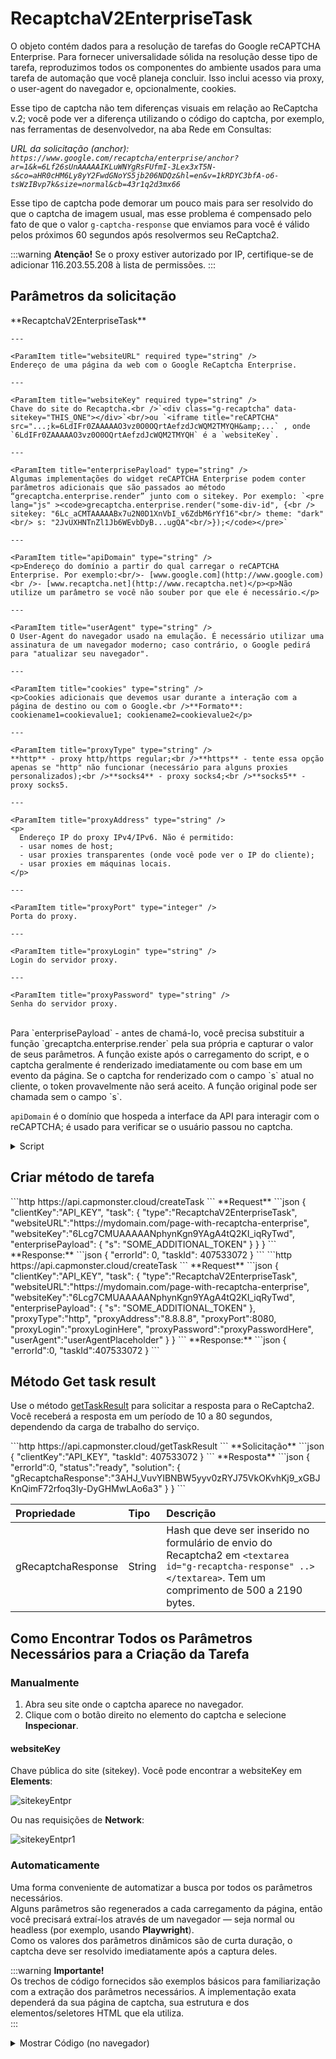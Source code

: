 ﻿---
sidebar_position: 2
sidebar_label: ReCaptchaV2EnterpriseTask
---



# RecaptchaV2EnterpriseTask

<PriceBlockWrap>
  <PriceBlock captchaId="rc2e"/>
  <PriceBlock captchaId="rc2e-spotify-yahoo"/>
</PriceBlockWrap>

O objeto contém dados para a resolução de tarefas do Google reCAPTCHA Enterprise. Para fornecer universalidade sólida na resolução desse tipo de tarefa, reproduzimos todos os componentes do ambiente usados para uma tarefa de automação que você planeja concluir. Isso inclui acesso via proxy, o user-agent do navegador e, opcionalmente, cookies.

Esse tipo de captcha não tem diferenças visuais em relação ao ReCaptcha v.2; você pode ver a diferença utilizando o código do captcha, por exemplo, nas ferramentas de desenvolvedor, na aba Rede em Consultas:

*URL da solicitação (anchor): `https://www.google.com/recaptcha/enterprise/anchor?ar=1&k=6Lf26sUnAAAAAIKLuWNYgRsFUfmI-3Lex3xT5N-s&co=aHR0cHM6Ly8yY2FwdGNoYS5jb206NDQz&hl=en&v=1kRDYC3bfA-o6-tsWzIBvp7k&size=normal&cb=43r1q2d3mx66`*

Esse tipo de captcha pode demorar um pouco mais para ser resolvido do que o captcha de imagem usual, mas esse problema é compensado pelo fato de que o valor `g-captcha-response` que enviamos para você é válido pelos próximos 60 segundos após resolvermos seu ReCaptcha2.

<BlogLink url="https://capmonster.cloud/pt-BR/blog/re-1/recaptcha-enterprise-how-to-solve-complete-guide"/>

:::warning **Atenção!**
Se o proxy estiver autorizado por IP, certifique-se de adicionar 116.203.55.208 à lista de permissões.
:::


## Parâmetros da solicitação

  <TabItem value="proxy" label="RecaptchaV2EnterpriseTask (usando proxy)" className="bordered-panel">
    <ParamItem title="type" required type="string" />
    **RecaptchaV2EnterpriseTask**

    ---

    <ParamItem title="websiteURL" required type="string" />
    Endereço de uma página da web com o Google ReCaptcha Enterprise.

    ---

    <ParamItem title="websiteKey" required type="string" />
    Chave do site do Recaptcha.<br />`<div class="g-recaptcha" data-sitekey="THIS_ONE"></div>`<br/>ou `<iframe title="reCAPTCHA" src="...;k=6LdIFr0ZAAAAAO3vz0O0OQrtAefzdJcWQM2TMYQH&amp;...` , onde `6LdIFr0ZAAAAAO3vz0O0OQrtAefzdJcWQM2TMYQH` é a `websiteKey`.

    ---

    <ParamItem title="enterprisePayload" type="string" />
    Algumas implementações do widget reCAPTCHA Enterprise podem conter parâmetros adicionais que são passados ao método “grecaptcha.enterprise.render” junto com o sitekey. Por exemplo: `<pre lang="js" ><code>grecaptcha.enterprise.render("some-div-id", {<br /> sitekey: "6Lc_aCMTAAAAABx7u2N0D1XnVbI_v6ZdbM6rYf16"<br/> theme: "dark"<br/> s: "2JvUXHNTnZl1Jb6WEvbDyB...ugQA"<br/>});</code></pre>`

    ---

    <ParamItem title="apiDomain" type="string" />
    <p>Endereço do domínio a partir do qual carregar o reCAPTCHA Enterprise. Por exemplo:<br/>- [www.google.com](http://www.google.com)<br />- [www.recaptcha.net](http://www.recaptcha.net)</p><p>Não utilize um parâmetro se você não souber por que ele é necessário.</p>

    ---

    <ParamItem title="userAgent" type="string" />
    O User-Agent do navegador usado na emulação. É necessário utilizar uma assinatura de um navegador moderno; caso contrário, o Google pedirá para "atualizar seu navegador".

    ---

    <ParamItem title="cookies" type="string" />
    <p>Cookies adicionais que devemos usar durante a interação com a página de destino ou com o Google.<br />**Formato**: cookiename1=cookievalue1; cookiename2=cookievalue2</p>

    ---

    <ParamItem title="proxyType" type="string" />
    **http** - proxy http/https regular;<br />**https** - tente essa opção apenas se "http" não funcionar (necessário para alguns proxies personalizados);<br />**socks4** - proxy socks4;<br />**socks5** - proxy socks5.

    ---

    <ParamItem title="proxyAddress" type="string" />
    <p>
	  Endereço IP do proxy IPv4/IPv6. Não é permitido:
      - usar nomes de host;
      - usar proxies transparentes (onde você pode ver o IP do cliente);
      - usar proxies em máquinas locais.
    </p>

    ---

    <ParamItem title="proxyPort" type="integer" />
    Porta do proxy.

    ---

    <ParamItem title="proxyLogin" type="string" />
    Login do servidor proxy.

    ---

    <ParamItem title="proxyPassword" type="string" />
    Senha do servidor proxy.

  </TabItem>

<br />
Para `enterprisePayload` - antes de chamá-lo, você precisa substituir a função `grecaptcha.enterprise.render` pela sua própria e capturar o valor de seus parâmetros. A função existe após o carregamento do script, e o captcha geralmente é renderizado imediatamente ou com base em um evento da página. Se o captcha for renderizado com o campo `s` atual no cliente, o token provavelmente não será aceito. 
A função original pode ser chamada sem o campo `s`.

`apiDomain` é o domínio que hospeda a interface da API para interagir com o reCAPTCHA; é usado para verificar se o usuário passou no captcha.

<details>
    <summary>Script</summary>

```js
var __test_grc = undefined;

var __test_enterprise = undefined;

var __test_render = undefined;

var __test_render_widget = undefined;

var __test_render_args = undefined; // aqui estará o objeto com o qual o render é chamado.

var __test_handler = {
  get: function(target, name, receiver) {
    if (name == 'enterprise') {
      return __test_enterprise ? __test_enterprise : (__test_enterprise = new Proxy(target[name], __test_handler));
    } else if (name == 'render') {
      __test_render = target[name];
      return (function(a, b) {
        __test_render_args = b;
        __test_render_widget = a;
        return __test_render(a, {sitekey: b.sitekey}); });
    } else {
      return target[name];
    }
  }
};

Object.defineProperty(window, 'grecaptcha', {
  enumerable: true,
  configurable: false,
  get: function() {
    return __test_grc;
  },
  set: function(value) {
    __test_grc = new Proxy(value, __test_handler);
  }
});
```
  </details>

## Criar método de tarefa

<Tabs className="full-width-tabs filled-tabs request-tabs" groupId="captcha-type">
<TabItem value="proxyless" label="RecaptchaV2EnterpriseTask (without proxy)" default className="method-panel">
    <MethodItem>
      ```http
      https://api.capmonster.cloud/createTask
      ```
    </MethodItem>
<MethodDescription>
**Request**
```json
{
  "clientKey":"API_KEY",
  "task": {
    "type":"RecaptchaV2EnterpriseTask",
    "websiteURL":"https://mydomain.com/page-with-recaptcha-enterprise",
    "websiteKey":"6Lcg7CMUAAAAANphynKgn9YAgA4tQ2KI_iqRyTwd",
    "enterprisePayload": {
      "s": "SOME_ADDITIONAL_TOKEN"
    }
  }
}
```
**Response:**
```json
{
  "errorId": 0,
  "taskId": 407533072
}
```

</MethodDescription>
  </TabItem>
  <TabItem value="proxy" label="RecaptchaV2EnterpriseTask (using proxy)" className="method-panel">
<MethodItem>
  ```http
  https://api.capmonster.cloud/createTask
  ```
</MethodItem>
<MethodDescription>
**Request**
```json
{
  "clientKey":"API_KEY",
  "task": {
    "type":"RecaptchaV2EnterpriseTask",
    "websiteURL":"https://mydomain.com/page-with-recaptcha-enterprise",
    "websiteKey":"6Lcg7CMUAAAAANphynKgn9YAgA4tQ2KI_iqRyTwd",
    "enterprisePayload": {
      "s": "SOME_ADDITIONAL_TOKEN"
    },
    "proxyType":"http",
    "proxyAddress":"8.8.8.8",
    "proxyPort":8080,
    "proxyLogin":"proxyLoginHere",
    "proxyPassword":"proxyPasswordHere",
    "userAgent":"userAgentPlaceholder"
  }
}
```
**Response:**
```json
{
  "errorId":0,
  "taskId":407533072
}
```
</MethodDescription>
  </TabItem>
  
</Tabs>


## Método Get task result
Use o método [getTaskResult](../api/methods/get-task-result.md) para solicitar a resposta para o ReCaptcha2. Você receberá a resposta em um período de 10 a 80 segundos, dependendo da carga de trabalho do serviço.

<TabItem value="proxyless" label="RecaptchaV2EnterpriseTask (sem proxy)" default className="method-panel-full">
    <MethodItem>
```http
https://api.capmonster.cloud/getTaskResult
```
    </MethodItem>
    <MethodDescription>
**Solicitação**
```json
{
  "clientKey":"API_KEY",
  "taskId": 407533072
}
```
**Resposta**
```json
{
  "errorId":0,
  "status":"ready",
  "solution": {
    "gRecaptchaResponse":"3AHJ_VuvYIBNBW5yyv0zRYJ75VkOKvhKj9_xGBJKnQimF72rfoq3Iy-DyGHMwLAo6a3"
  }
}
```
    </MethodDescription>
  </TabItem>

<br />

|**Propriedade**|**Tipo**|**Descrição**|
| :- | :- | :- |
|gRecaptchaResponse|String|Hash que deve ser inserido no formulário de envio do Recaptcha2 em `<textarea id="g-recaptcha-response" ..></textarea>`. Tem um comprimento de 500 a 2190 bytes.|

## Como Encontrar Todos os Parâmetros Necessários para a Criação da Tarefa

### Manualmente

1. Abra seu site onde o captcha aparece no navegador.
2. Clique com o botão direito no elemento do captcha e selecione **Inspecionar**.

#### websiteKey

Chave pública do site (sitekey). Você pode encontrar a websiteKey em **Elements**:

![sitekeyEntpr](images\recaptcha-enterprise\sitekey-elements-entpr.png)

Ou nas requisições de **Network**:

![sitekeyEntpr1](images\recaptcha-enterprise\sitekey-network-entpr.png)

### Automaticamente

Uma forma conveniente de automatizar a busca por todos os parâmetros necessários.  
Alguns parâmetros são regenerados a cada carregamento da página, então você precisará extraí-los através de um navegador — seja normal ou headless (por exemplo, usando **Playwright**).  
Como os valores dos parâmetros dinâmicos são de curta duração, o captcha deve ser resolvido imediatamente após a captura deles.

:::warning **Importante!**  
Os trechos de código fornecidos são exemplos básicos para familiarização com a extração dos parâmetros necessários. A implementação exata dependerá da sua página de captcha, sua estrutura e dos elementos/seletores HTML que ela utiliza.  
:::

<Tabs className="full-width-tabs filled-tabs request-tabs">
  <TabItem value="js" label="JavaScript" default className="method-panel">
    <details>
      <summary>Mostrar Código (no navegador)</summary>

      ```js
      (() => {
        const payload = {};
        let sitekey = null;

        document.querySelectorAll('.g-recaptcha').forEach(div => {
          if (div.dataset.sitekey) sitekey = div.dataset.sitekey;

          for (const [key, value] of Object.entries(div.dataset)) {
            if (key !== 'sitekey') {
              payload[key] = value;
            }
          }
        });

        const scriptTags = Array.from(document.querySelectorAll("script:not([src])"));
        const regex = /grecaptcha\.enterprise\.render\([^,]+,\s*\{(.*?)\}/s;

        scriptTags.forEach(tag => {
          const match = regex.exec(tag.textContent);
          if (match) {
            const obj = match[1];
            const paramRegex = /(\w+)\s*:\s*['"]([^'"]+)['"]/g;
            let p;
            while ((p = paramRegex.exec(obj)) !== null) {
              const key = p[1];
              const val = p[2];
              if (key === "sitekey") sitekey = val;
              else payload[key] = val;
            }
          }
        });

        console.log("sitekey:", sitekey);
        console.log("enterprisePayload:", payload);
      })();
      ```
    </details>

    <details>
      <summary>Mostrar Código (Node.js)</summary>

      ```js
      import { chromium } from 'playwright';

      (async () => {
        const browser = await chromium.launch({ headless: false });
        const context = await browser.newContext();
        const page = await context.newPage();

        let sitekey = null;
        const enterprisePayload = {};

        const targetUrl = 'https://example.com';
        await page.goto(targetUrl, { timeout: 60000 });
        await page.waitForTimeout(3000);

        const recaptchaDivs = await page.$$('.g-recaptcha');
        for (const div of recaptchaDivs) {
          const attrs = ['data-sitekey', 'data-s', 'data-cdata', 'data-type', 'data-context'];
          for (const attr of attrs) {
            const val = await div.getAttribute(attr);
            if (val) {
              const key = attr.replace('data-', '');
              if (key === 'sitekey') {
                sitekey = val;
              } else {
                enterprisePayload[key] = val;
              }
            }
          }
        }

        const inlineScripts = await page.$$eval("script:not([src])", (scripts) =>
          scripts.map((s) => s.textContent)
        );

        const pattern = /grecaptcha\.enterprise\.render\([^,]+,\s*\{(.*?)\}/s;

        for (const script of inlineScripts) {
          const match = script.match(pattern);
          if (match) {
            const obj = match[1];
            const keyValuePattern = /(\w+)\s*:\s*['"]([^'"]+)['"]/g;
            let keyValueMatch;
            while ((keyValueMatch = keyValuePattern.exec(obj)) !== null) {
              const key = keyValueMatch[1];
              const val = keyValueMatch[2];
              if (key === 'sitekey') {
                sitekey = val;
              } else {
                enterprisePayload[key] = val;
              }
            }
            break;
          }
        }

        console.log(`sitekey: ${sitekey}`);
        console.log("enterprisePayload:");
        for (const [key, value] of Object.entries(enterprisePayload)) {
          console.log(`  ${key}: ${value}`);
        }

        await browser.close();
      })();
      ```
    </details>
  </TabItem>

  <TabItem value="python" label="Python" className="method-panel">
    <details>
      <summary>Mostrar Código</summary>

      ```python
      import asyncio
      import re
      from playwright.async_api import async_playwright

      async def extract_recaptcha_v2_enterprise(url):
          async with async_playwright() as p:
              browser = await p.chromium.launch(headless=False)
              context = await browser.new_context()
              page = await context.new_page()

              sitekey = None
              enterprise_payload = {}

              await page.goto(url, timeout=60000)
              await page.wait_for_timeout(3000)

              recaptcha_divs = await page.query_selector_all(".g-recaptcha")
              for div in recaptcha_divs:
                  attrs = ["data-sitekey", "data-s", "data-cdata", "data-type", "data-context"]
                  for attr in attrs:
                      val = await div.get_attribute(attr)
                      if val:
                          key = attr.replace("data-", "")
                          if key == "sitekey":
                              sitekey = val
                          else:
                              enterprise_payload[key] = val

              inline_scripts = await page.locator("script:not([src])").all_text_contents()
              pattern = re.compile(r"grecaptcha\.enterprise\.render\([^,]+,\s*\{(.*?)\}", re.DOTALL)

              for script in inline_scripts:
                  match = pattern.search(script)
                  if match:
                      obj = match.group(1)
                      for pair in re.finditer(r"(\w+)\s*:\s*['\"]([^'\"]+)['\"]", obj):
                          key = pair.group(1)
                          val = pair.group(2)
                          if key == "sitekey":
                              sitekey = val
                          else:
                              enterprise_payload[key] = val
                      break

              await browser.close()

              print(f"sitekey: {sitekey}")
              print("enterprisePayload:")
              for k, v in enterprise_payload.items():
                  print(f"  {k}: {v}")

      asyncio.run(extract_recaptcha_v2_enterprise("https://example.com"))
      ```
    </details>
  </TabItem>

  <TabItem value="csharp" label="C#" className="method-panel">
    <details>
      <summary>Mostrar Código</summary>

      ```csharp
      using System;
      using System.Text.RegularExpressions;
      using System.Threading.Tasks;
      using Microsoft.Playwright;
      using System.Collections.Generic;

      class Program
      {
          public static async Task Main(string[] args)
          {
              await ExtractRecaptchaV2Enterprise("https://example.com");
          }

          public static async Task ExtractRecaptchaV2Enterprise(string url)
          {
              using var playwright = await Playwright.CreateAsync();
              var browser = await playwright.Chromium.LaunchAsync(new BrowserTypeLaunchOptions { Headless = false });
              var context = await browser.NewContextAsync();
              var page = await context.NewPageAsync();

              string sitekey = null;
              var enterprisePayload = new Dictionary<string, string>();

              await page.GotoAsync(url, new PageGotoOptions { Timeout = 60000 });
              await page.WaitForTimeoutAsync(3000);

              var recaptchaDivs = await page.QuerySelectorAllAsync(".g-recaptcha");

              foreach (var div in recaptchaDivs)
              {
                  var sitekeyAttr = await div.GetAttributeAsync("data-sitekey");
                  if (!string.IsNullOrEmpty(sitekeyAttr))
                      sitekey = sitekeyAttr;

                  var attributes = new[] { "data-s", "data-cdata", "data-type", "data-context" };
                  foreach (var attr in attributes)
                  {
                      var value = await div.GetAttributeAsync(attr);
                      if (!string.IsNullOrEmpty(value))
                      {
                          enterprisePayload[attr.Replace("data-", "")] = value;
                      }
                  }
              }

              var scripts = await page.Locator("script:not([src])").AllTextContentsAsync();
              var pattern = new Regex(@"grecaptcha\.enterprise\.render\([^,]+,\s*\{(.*?)\}", 
              RegexOptions.Singleline);

              foreach (var script in scripts)
              {
                  var match = pattern.Match(script);
                  if (match.Success)
                  {
                      var obj = match.Groups[1].Value;

                      var keyMatches = Regex.Matches(obj, @"(\w+)\s*:\s*['""]([^'""]+)['""]");
                      foreach (Match m in keyMatches)
                      {
                          var key = m.Groups[1].Value.Trim();
                          var val = m.Groups[2].Value.Trim();

                          if (key == "sitekey")
                              sitekey = val;
                          else
                              enterprisePayload[key] = val;
                      }
                      break;
                  }
              }

              Console.WriteLine($"Sitekey: {sitekey}");
              Console.WriteLine("Enterprise Payload:");
              foreach (var kv in enterprisePayload)
              {
                  Console.WriteLine($"  {kv.Key}: {kv.Value}");
              }

              await browser.CloseAsync();
          }
      }
      ```
    </details>
  </TabItem>
</Tabs>

## Usar biblioteca SDK

<Tabs className="full-width-tabs filled-tabs request-tabs" groupId="captcha-type">

  <TabItem value="js" label="JavaScript" default className="method-panel">
    ```js
    // https://github.com/ZennoLab/capmonstercloud-client-js

    import { CapMonsterCloudClientFactory, ClientOptions, RecaptchaV2EnterpriseRequest } from '@zennolab_com/capmonstercloud-client';

    document.addEventListener('DOMContentLoaded', async () => {
      const cmcClient = CapMonsterCloudClientFactory.Create(new ClientOptions({ clientKey: '<sua chave API do capmonster.cloud>' }));
      console.log(await cmcClient.getBalance());

      // Opção 1: Sem proxy

      const recaptchaV2EnterpriseRequest = new RecaptchaV2EnterpriseRequest({
        websiteURL: 'https://mydomain.com/page-with-recaptcha-enterprise', // URL da página com o captcha
        websiteKey: '6Lcg7CMUAAAAANphynKgn9YAgA4tQ2KI_iqRyTwd', // Substitua pelo valor correto
        enterprisePayload: {
          s: 'SOME_ADDITIONAL_TOKEN',
        },
      });

      // Opção 2: Com proxy (se necessário). Descomente o bloco abaixo e preencha os detalhes do proxy

      // const recaptchaV2EnterpriseRequest = new RecaptchaV2EnterpriseRequest({
      //   websiteURL: 'https://mydomain.com/page-with-recaptcha-enterprise',
      //   websiteKey: '6Lcg7CMUAAAAANphynKgn9YAgA4tQ2KI_iqRyTwd',
      //   enterprisePayload: {
      //     s: 'SOME_ADDITIONAL_TOKEN',
      //   },
      //   proxyType: 'http',
      //   proxyAddress: '8.8.8.8',
      //   proxyPort: 8080,
      //   proxyLogin: 'proxyLoginAqui',
      //   proxyPassword: 'proxyPasswordAqui',
      //   userAgent: 'userAgentPlaceholder',
      // });

      console.log(await cmcClient.Solve(recaptchaV2EnterpriseRequest));
    });
    ```
    <BlogLink url="https://capmonster.cloud/pt-BR/blog/re-1/javascript-recaptcha-v2"/>
  </TabItem>

  <TabItem value="python" label="Python" className="method-panel">
    ```python
    # https://github.com/ZennoLab/capmonstercloud-client-python

    import asyncio
    from capmonstercloudclient import CapMonsterClient, ClientOptions
    from capmonstercloudclient.requests import RecaptchaV2EnterpriseRequest

    client_options = ClientOptions(api_key="sua_chave_api")  # Sua chave API do CapMonster Cloud
    cap_monster_client = CapMonsterClient(options=client_options)

    # Opção 1: Sem proxy
    recaptcha2request = RecaptchaV2EnterpriseRequest(
        websiteUrl="https://example.com",  # URL da página com o captcha
        websiteKey="6Lf26sUnAAAAAIKLuWNYgRsFUfmI-3Lex3xT5N-s",  # Substitua pelo valor correto
        enterprisePayload={
            "s": "SOME_ADDITIONAL_TOKEN"
        }
    )

    # Opção 2: Com proxy (se necessário)
    # Descomente o bloco abaixo e preencha os detalhes do proxy

    # recaptcha2request = RecaptchaV2EnterpriseRequest(
    #     websiteUrl="https://example.com",
    #     websiteKey="6Lf26sUnAAAAAIKLuWNYgRsFUfmI-3Lex3xT5N-s",
    #     enterprisePayload={
    #         "s": "SOME_ADDITIONAL_TOKEN"
    #     },
    #     proxy_type="http",
    #     proxy_address="8.8.8.8",   
    #     proxy_port=8080,           
    #     proxy_login="proxyLoginAqui",
    #     proxy_password="proxyPasswordAqui"
    # )

    async def solve_captcha():
        return await cap_monster_client.solve_captcha(recaptcha2request)

    responses = asyncio.run(solve_captcha())
    print(responses)
    ```
    <BlogLink url="https://capmonster.cloud/pt-BR/blog/re-1/python-recaptcha-v2"/>
  </TabItem>

  <TabItem value="csharp" label="C#" className="method-panel">
    ```csharp
    // https://github.com/ZennoLab/capmonstercloud-client-dotnet

    using System;
    using System.Threading.Tasks;
    using Zennolab.CapMonsterCloud;
    using Zennolab.CapMonsterCloud.Requests;

    class Program
    {
        static async Task Main(string[] args)
        {
            var clientOptions = new ClientOptions
            {
                ClientKey = "sua_chave_api" // Sua chave API do CapMonster Cloud
            };

            var cmCloudClient = CapMonsterCloudClientFactory.Create(clientOptions);

            // Opção 1: Sem proxy
            var recaptchaV2EnterpriseRequest = new RecaptchaV2EnterpriseRequest
            {
                WebsiteUrl = "https://example.com", // URL da página com o captcha
                WebsiteKey = "6Lf26sUnAAAAAIKLuWNYgRsFUfmI-3Lex3xT5N-s", // Substitua pelo valor correto
                EnterprisePayload = "{\"s\":\"SOME_ADDITIONAL_TOKEN\"}"
            };

            // Opção 2: Com proxy (se necessário)
            // Descomente o bloco abaixo e preencha os detalhes do proxy
            /*
            var recaptchaV2EnterpriseRequest = new RecaptchaV2EnterpriseRequest
            {
                WebsiteUrl = "https://example.com",
                WebsiteKey = "6Lf26sUnAAAAAIKLuWNYgRsFUfmI-3Lex3xT5N-s",
                EnterprisePayload = "{\"s\":\"SOME_ADDITIONAL_TOKEN\"}",

                Proxy = new ProxyContainer(
                    "8.8.8.8",           
                    8080,                
                    ProxyType.Http,      
                    "proxyLoginAqui",    
                    "proxyPasswordAqui"  
                )
            };
            */

            var recaptchaV2EnterpriseResult = await cmCloudClient.SolveAsync(recaptchaV2EnterpriseRequest);

            Console.WriteLine("Solução do captcha: " + recaptchaV2EnterpriseResult.Solution.Value);
        }
    }
    ```
    <BlogLink url="https://capmonster.cloud/pt-BR/blog/re-1/c-recaptcha-v2"/>
  </TabItem>

</Tabs>

